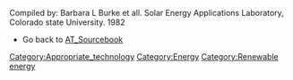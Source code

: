 Compiled by: Barbara L Burke et all. Solar Energy Applications Laboratory, Colorado state University. 1982
*Go back to [[AT_Sourcebook]]


[[Category:Appropriate_technology]]
[[Category:Energy]]
[[Category:Renewable energy]]